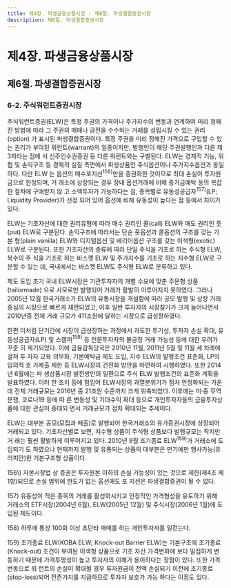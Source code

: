 ```yaml
---
title: 제4장. 파생금융상품시장 - 제6절. 파생결합증권시장
description: 제6절. 파생결합증권시장
---
```


# 제4장. 파생금융상품시장

## 제6절. 파생결합증권시장

### 6-2. 주식워런트증권시장 

주식워런트증권(ELW)은 특정 주권의 가격이나 주가지수의 변동과 연계하여 미리 정해
진 방법에 따라 그 주권의 매매나 금전을 수수하는 거래를 성립시킬 수 있는 권리(option)
가 표시된 파생결합증권이다. 특정 주권을 미리 정해진 가격으로 구입할 수 있는 권리가
부여된 워런트(warrant)의 일종이지만, 발행인이 해당 주권발행인과 다른 제3자라는 점에
서 신주인수권증권 등 다른 워런트와는 구별된다. ELW는 경제적 기능, 위험 및 손익구조
등 경제적 실질 측면에서 파생상품인 주식옵션이나 주가지수옵션과 동일하다. 다만 ELW
는 옵션의 매수포지션$^{156)}$만을 증권화한 것이므로 최대 손실이 투자원금으로 한정되며, 거
래소에 상장되는 경우 장내 옵션거래에 비해 증거금예탁 등의 복잡한 절차에 구애받지 않
고 소액투자가 가능하다는 점, 종목별로 유동성공급자$^{157)}$(LP; Liquidity Provider)가 선정
되어 있어 옵션에 비해 유동성이 높다는 점 등에서 차이가 있다.

<GCenterImg src ="/fm/t4-54.png" caption="표4-54. 장내 ELW와 주식옵션의 비교"/>

ELW는 기초자산에 대한 권리유형에 따라 매수 권리인 콜(call) ELW와 매도 권리인 풋
(put) ELW로 구분된다. 손익구조에 따라서는 단순 풋옵션과 콜옵션의 구조를 갖는 기본
형(plain vanilla) ELW와 디지털옵션 및 베리어옵션 구조를 갖는 이색형(exotic) ELW로
구분된다. 또한 기초자산의 종류에 따라 단일 주식을 기초로 하는 주식형 ELW, 복수의 주
식을 기초로 하는 바스켓 ELW 및 주가지수를 기초로 하는 지수형 ELW로 구분할 수 있는
데, 국내에서는 바스켓 ELW도 주식형 ELW로 분류하고 있다.

제도 도입 초기 국내 ELW시장은 기관투자자의 개별 수요에 맞춘 주문형 상품(tailormade)
으로 사모로만 발행되어 거래가 활발히 이루어지지 못하였다. 그러나 2005년 12월
한국거래소가 ELW의 유통시장을 개설함에 따라 공모 발행 및 상장 거래 중심의 시장으로
빠르게 재편되었고, 이후 일반 투자자의 시장참가가 크게 늘어나면서 2010년중 전체 거래
규모가 411조원에 달하는 시장으로 급성장하였다.

한편 이처럼 단기간에 시장이 급성장하는 과정에서 과도한 투기성, 투자자 손실 확대, 유
동성공급자(LP) 및 스캘퍼$^{158)}$ 등 전문투자자의 불공정 거래 가능성 등에 대한 우려가 꾸준
히 제기되었다. 이에 금융감독당국은 2010년 11월, 2011년 5월 및 11월 세 차례에 걸쳐 투
자자 교육 의무화, 기본예탁금 제도 도입, 지수 ELW의 발행조건 표준화, LP의 임의적 호
가제출 제한 등 ELW시장의 건전화 방안을 마련하여 시행하였다. 또한 2014년 6월에는 파
생상품시장 발전방안의 일환으로 주식 ELW 발행조건의 표준화 계획을 발표하였다. 이러
한 조치 등에 힘입어 ELW시장의 과열분위기가 점차 안정화되는 가운데 전체 거래규모는
2016년 중 21조원 수준까지 크게 위축되었다. 이후에는 미·중 무역분쟁, 코로나19 등에 따
른 변동성 및 기대수익 확대 등으로 개인투자자들의 금융투자상품에 대한 관심이 증대되
면서 거래규모가 점차 확대되는 추세이다.

<GCenterImg src ="/fm/t4-55.png" caption="표4-55. ELW 발행 및 거래규모"/>

ELW는 대부분 공모(모집과 매출)로 발행되어 한국거래소의 유가증권시장에 상장되어
거래되고 있다. 기초자산별로 보면, 지수형 상품이 주식형 상품보다 발행규모는 작지만 거
래는 훨씬 활발하게 이루어지고 있다. 2010년 9월 조기종료 ELW$^{159)}$가 거래소에 도입되기
도 하였으나 현재까지 발행 및 유통되는 상품의 대부분은 만기에만 행사가능(유러피안)한
기본구조형 상품이다.

<GCenterImg src ="/fm/4-34.png" caption="그림4-34. 기초자산별 ELW 발행 및 유통비중"/>

<GComment>
156\) 자본시장법 상 증권은 투자원본 이하의 손실 가능성이 있는 것으로 제한(제4조 제1항)되므로 손실 범위에 한도가 없는 옵션매도 포
지션은 파생결합증권이 될 수 없다.

157\) 유동성이 적은 종목의 거래를 활성화시키고 안정적인 가격형성을 유도하기 위해 거래소의 ETF시장(2004년 6월), ELW(2005년 12월)
및 주식시장(2006년 1월)에 도입된 제도이다.

158\) 하루에 통상 100회 이상 초단타 매매를 하는 개인투자자를 일컫는다.

159\) 조기종료 ELW(KOBA ELW; Knock-out Barrier ELW)는 기본구조에 조기종료(Knock-out) 조건이 부여된 이색형 상품으로 기초
자산 가격변화에 보다 밀접하게 변동하기 때문에 가격투명성이 높고 투자자의 이해가 용이하다는 장점이 있다. 또한 가격변동으로 워
런트의 손실이 확대될 경우 투자원금이 전액 손실되기 이전에 조기종료(stop-loss)되어 잔존가치를 지급하므로 투자자 보호가 가능
하다는 이점도 있다.
</GComment>

